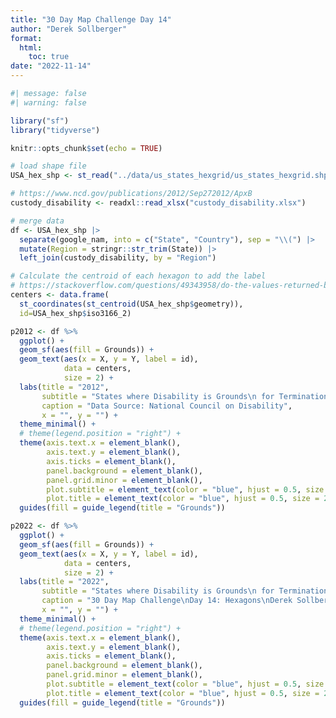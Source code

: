 ```yaml
---
title: "30 Day Map Challenge Day 14"
author: "Derek Sollberger"
format: 
  html:
    toc: true
date: "2022-11-14"
---
```


```r
#| message: false
#| warning: false

library("sf")
library("tidyverse")

knitr::opts_chunk$set(echo = TRUE)
```

```r
# load shape file
USA_hex_shp <- st_read("../data/us_states_hexgrid/us_states_hexgrid.shp")

# https://www.ncd.gov/publications/2012/Sep272012/ApxB
custody_disability <- readxl::read_xlsx("custody_disability.xlsx")
```

```r
# merge data
df <- USA_hex_shp |>
  separate(google_nam, into = c("State", "Country"), sep = "\\(") |>
  mutate(Region = stringr::str_trim(State)) |>
  left_join(custody_disability, by = "Region")
```

```r
# Calculate the centroid of each hexagon to add the label
# https://stackoverflow.com/questions/49343958/do-the-values-returned-by-rgeosgcentroid-and-sfst-centroid-differ
centers <- data.frame(
  st_coordinates(st_centroid(USA_hex_shp$geometry)), 
  id=USA_hex_shp$iso3166_2)
```

```r
p2012 <- df %>%
  ggplot() +
  geom_sf(aes(fill = Grounds)) +
  geom_text(aes(x = X, y = Y, label = id),
            data = centers,
            size = 2) +
  labs(title = "2012",
       subtitle = "States where Disability is Grounds\n for Termination of Parental Rights",
       caption = "Data Source: National Council on Disability",
       x = "", y = "") +
  theme_minimal() +
  # theme(legend.position = "right") +
  theme(axis.text.x = element_blank(),
        axis.text.y = element_blank(),
        axis.ticks = element_blank(),
        panel.background = element_blank(),
        panel.grid.minor = element_blank(),
        plot.subtitle = element_text(color = "blue", hjust = 0.5, size = 16),
        plot.title = element_text(color = "blue", hjust = 0.5, size = 24)) +
  guides(fill = guide_legend(title = "Grounds"))
```

```r
p2022 <- df %>%
  ggplot() +
  geom_sf(aes(fill = Grounds)) +
  geom_text(aes(x = X, y = Y, label = id),
            data = centers,
            size = 2) +
  labs(title = "2022",
       subtitle = "States where Disability is Grounds\n for Termination of Parental Rights",
       caption = "30 Day Map Challenge\nDay 14: Hexagons\nDerek Sollberger",
       x = "", y = "") +
  theme_minimal() +
  # theme(legend.position = "right") +
  theme(axis.text.x = element_blank(),
        axis.text.y = element_blank(),
        axis.ticks = element_blank(),
        panel.background = element_blank(),
        panel.grid.minor = element_blank(),
        plot.subtitle = element_text(color = "blue", hjust = 0.5, size = 16),
        plot.title = element_text(color = "blue", hjust = 0.5, size = 24)) +
  guides(fill = guide_legend(title = "Grounds"))
```